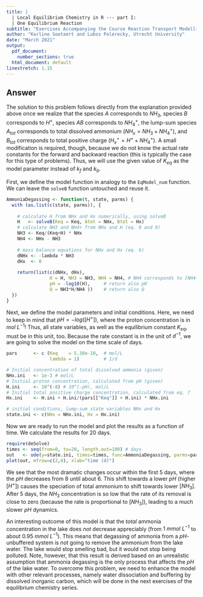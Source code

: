 ```yaml
---
title: |
  | Local Equilibrium Chemistry in R --- part I:
  | One Equilibrium Reaction
subtitle: "Exercises Accompanying the Course Reaction Transport Modelling in the Hydrosphere"
author: "Karline Soetaert and Lubos Polerecky, Utrecht University"
date: "March 2021"
output:
  pdf_document:
    number_sections: true
  html_document: default
linestretch: 1.15
---
```


## Answer

The solution to this problem follows directly from the explanation provided above once we realize that the species $A$ corresponds to $NH_3$, species $B$ corresponds to $H^+$, species $AB$ corresponds to $NH_4^+$, the lump-sum species $A_{tot}$ corresponds to total dissolved ammonium ($NH_x = NH_3 + NH_4^+$), and $B_{tot}$ corresponds to total positive charge ($H_x^+ = H^+ + NH_4^+$). A small modification is required, though, because we do not know the actual rate constants for the forward and backward reaction (this is typically the case for this type of problems). Thus, we will use the given value of $K_{eq}$ as the model parameter instead of $k_f$ and $k_b$.

First, we define the model function in analogy to the ``EqModel_num`` function. We can leave the ``solveB`` function untouched and reuse it.

```r
AmmoniaDegassing <- function(t, state, parms) {
  with (as.list(c(state, parms)), {
    
    # calculate H from NHx and Hx numerically, using solveB
    H   <- solveB(Keq = Keq, Atot = NHx, Btot = Hx) 
    # calculate NH3 and NH4+ from NHx and H (eq. 8 and 9)
    NH3 <- Keq/(Keq+H) * NHx
    NH4 <- NHx - NH3
    
    # mass balance equations for NHx and Hx (eq. 6)
    dNHx <- -lambda * NH3
    dHx  <- 0
    
    return(list(c(dNHx, dHx), 
                H = H, NH3 = NH3, NH4 = NH4, # NH4 corresponds to [NH4+]
                pH = -log10(H),     # return also pH
                Q = NH3*H/NH4 ))    # return also Q
  })
}
```

Next, we define the model parameters and initial conditions. Here, we need to keep in mind that $pH=-log([H^+])$, where the proton concentration is in $mol~L^{-1}$! Thus, all state variables, as well as the equilibrium constant $K_{eq}$, must be in this unit, too. Because the rate constant is in the unit of $d^{-1}$, we are going to solve the model on the time scale of days.

```r
pars      <- c (Keq    = 5.38e-10,  # mol/L
                lambda = 1)         # 1/d

# Initial concentration of total dissolved ammonia (given)
NHx.ini   <- 1e-3 # mol/L
# Initial proton concentration, calculated from pH (given)
H.ini     <- 10^(-8) # 10^(-pH), mol/L
# Initial total positive charge concentration, calculated from eq. 7
Hx.ini    <- H.ini + H.ini/(pars[["Keq"]] + H.ini) * NHx.ini

# initial conditions, lump-sum state variables NHx and Hx
state.ini <- c(NHx = NHx.ini, Hx = Hx.ini)
```

Now we are ready to run the model and plot the results as a function of time. We calculate the results for 20 days.

```r
require(deSolve)
times <- seq(from=0, to=20, length.out=100) # days
out   <- ode(y=state.ini, times=times, func=AmmoniaDegassing, parms=pars)
plot(out, mfrow=c(2,4), xlab="time (d)")
```
We see that the most dramatic changes occur within the first 5 days, where the $pH$ decreases from 8 until about 6. This shift towards a lower $pH$ (higher $[H^+]$) causes the speciation of total ammonium to shift towards lower $[NH_3]$. After 5 days, the $NH_3$ concentration is so low that the rate of its removal is close to zero (because the rate is proportional to $[NH_3]$), leading to a much slower $pH$ dynamics.

An interesting outcome of this model is that the *total* ammonia concentration in the lake does *not* decrease appreciably (from $1~mmol~L^{-1}$ to about $0.95~mmol~L^{-1}$). This means that degassing of ammonia from a $pH$-unbuffered system is *not* going to remove the ammonium from the lake water. The lake would stop smelling bad, but it would not stop being polluted. Note, however, that this result is derived based on an unrealistic assumption that ammonia degassing is the only process that affects the $pH$ of the lake water. To overcome this problem, we need to enhance the model with other relevant processes, namely water dissociation and buffering by dissolved inorganic carbon, which will be done in the next exercises of the equilibrium chemistry series.
